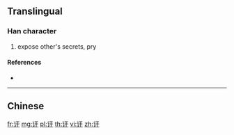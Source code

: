 {{character info/new}}
{{also|訐}}
==Translingual==

===Han character===
{{Han char|rn=149|rad=讠|as=03|sn=5|four=|canj=IVMJ}}

# expose other's secrets, pry

====References====
* {{Han ref|kx=1188.181|hdz=63939.130|uh=8BA6|ud=35750}}

----

==Chinese==
{{zh-see|訐}}

[[fr:讦]]
[[mg:讦]]
[[pl:讦]]
[[th:讦]]
[[vi:讦]]
[[zh:讦]]